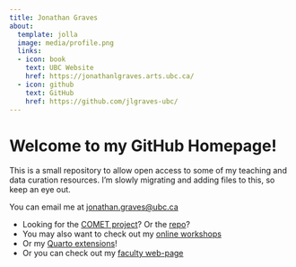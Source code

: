 ```yaml
---
title: Jonathan Graves
about:
  template: jolla
  image: media/profile.png
  links:
  - icon: book
    text: UBC Website
    href: https://jonathanlgraves.arts.ubc.ca/
  - icon: github
    text: GitHub
    href: https://github.com/jlgraves-ubc/
---
```



# Welcome to my GitHub Homepage!

This is a small repository to allow open access to some of my teaching and data curation resources.  I'm slowly migrating and adding files to this, so keep an eye out.

You can email me at [jonathan.graves@ubc.ca](jonathan.graves@ubc.ca)

::: {.callout-tip .align-left}

* Looking for the [COMET project](https://comet.arts.ubc.ca/)?  Or the [repo](https://github.com/ubcecon/comet-project)?
* You may also want to check out my [online workshops](https://github.com/jlgraves-ubc/workshops)
* Or my [Quarto extensions](https://github.com/jlgraves-ubc/forms)!
* Or you can check out my [faculty web-page](https://jonathanlgraves.arts.ubc.ca/)

:::
